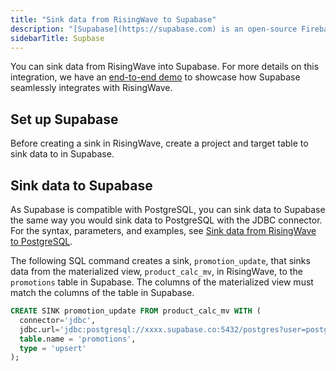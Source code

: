 ```yaml
---
title: "Sink data from RisingWave to Supabase"
description: "[Supabase](https://supabase.com) is an open-source Firebase alternative. It uses PostgreSQL as the underlying storage system and therefore can be integrated with RisingWave seamlessly."
sidebarTitle: Supbase
---
```


You can sink data from RisingWave into Supabase. For more details on this integration, we have an [end-to-end demo](https://www.risingwave.com/blog/unleash-the-true-power-of-supabase-realtime-with-risingwave/) to showcase how Supabase seamlessly integrates with RisingWave.

## Set up Supabase

Before creating a sink in RisingWave, create a project and target table to sink data to in Supabase.

## Sink data to Supabase

As Supabase is compatible with PostgreSQL, you can sink data to Supabase the same way you would sink data to PostgreSQL with the JDBC connector. For the syntax, parameters, and examples, see [Sink data from RisingWave to PostgreSQL](/docs/current/sink-to-postgres/).

The following SQL command creates a sink, `promotion_update`, that sinks data from the materialized view, `product_calc_mv`, in RisingWave, to the `promotions` table in Supabase. The columns of the materialized view must match the columns of the table in Supabase.

```sql
CREATE SINK promotion_update FROM product_calc_mv WITH (
  connector='jdbc',
  jdbc.url='jdbc:postgresql://xxxx.supabase.co:5432/postgres?user=postgres&password=xxx',
  table.name = 'promotions',
  type = 'upsert'
);
```
